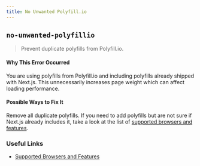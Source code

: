```yaml
---
title: No Unwanted Polyfill.io
---
```


## `no-unwanted-polyfillio`

> Prevent duplicate polyfills from Polyfill.io.

#### Why This Error Occurred

You are using polyfills from Polyfill.io and including polyfills already shipped with Next.js. This unnecessarily increases page weight which can affect loading performance.

#### Possible Ways to Fix It

Remove all duplicate polyfills. If you need to add polyfills but are not sure if Next.js already includes it, take a look at the list of [supported browsers and features](/docs/architecture/supported-browsers).

### Useful Links

- [Supported Browsers and Features](/docs/architecture/supported-browsers)
